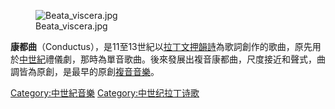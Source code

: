 {{Expand|time=2010-10-06}}

[[File:Beata_viscera.jpg|thumb]]

'''康都曲'''（Conductus），是11至13世紀以[[拉丁文|拉丁文]][[押韻詩|押韻詩]]為歌詞創作的歌曲，原先用於[[中世紀|中世紀]]禮儀劇，那時為單音歌曲。後來發展出複音康都曲，尺度接近和聲式，曲調皆為原創，是最早的原創[[複音音樂|複音音樂]]。

{{中世紀音樂}}
{{Authority control}}
[[Category:中世紀音樂|Category:中世紀音樂]]
[[Category:中世纪拉丁诗歌|Category:中世纪拉丁诗歌]]
